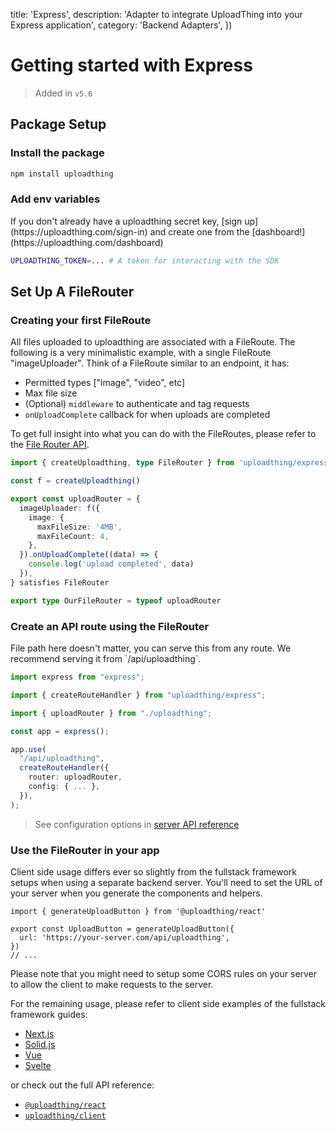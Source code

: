 
  title: 'Express',
  description: 'Adapter to integrate UploadThing into your Express application',
  category: 'Backend Adapters',
})

# Getting started with Express

> Added in `v5.6`

## Package Setup

### Install the package

```sh npm2yarn
npm install uploadthing
```

### Add env variables

<Note>
  If you don't already have a uploadthing secret key, [sign
  up](https://uploadthing.com/sign-in) and create one from the
  [dashboard!](https://uploadthing.com/dashboard)
</Note>

```bash
UPLOADTHING_TOKEN=... # A token for interacting with the SDK
```

## Set Up A FileRouter

### Creating your first FileRoute

All files uploaded to uploadthing are associated with a FileRoute. The following
is a very minimalistic example, with a single FileRoute "imageUploader". Think
of a FileRoute similar to an endpoint, it has:

- Permitted types ["image", "video", etc]
- Max file size
- (Optional) `middleware` to authenticate and tag requests
- `onUploadComplete` callback for when uploads are completed

To get full insight into what you can do with the FileRoutes, please refer to
the [File Router API](/file-routes).

```ts {{ title: "src/uploadthing.ts" }}
import { createUploadthing, type FileRouter } from 'uploadthing/express'

const f = createUploadthing()

export const uploadRouter = {
  imageUploader: f({
    image: {
      maxFileSize: '4MB',
      maxFileCount: 4,
    },
  }).onUploadComplete((data) => {
    console.log('upload completed', data)
  }),
} satisfies FileRouter

export type OurFileRouter = typeof uploadRouter
```

### Create an API route using the FileRouter

<Note>
  File path here doesn't matter, you can serve this from any route. We recommend
  serving it from `/api/uploadthing`.
</Note>

```ts {{ title: "src/index.ts" }}
import express from "express";

import { createRouteHandler } from "uploadthing/express";

import { uploadRouter } from "./uploadthing";

const app = express();

app.use(
  "/api/uploadthing",
  createRouteHandler({
    router: uploadRouter,
    config: { ... },
  }),
);
```

> See configuration options in
> [server API reference](/api-reference/server#create-route-handler)

### Use the FileRouter in your app

Client side usage differs ever so slightly from the fullstack framework setups
when using a separate backend server. You'll need to set the URL of your server
when you generate the components and helpers.

```tsx
import { generateUploadButton } from '@uploadthing/react'

export const UploadButton = generateUploadButton({
  url: 'https://your-server.com/api/uploadthing',
})
// ...
```

<Note>
  Please note that you might need to setup some CORS rules on your server to
  allow the client to make requests to the server.
</Note>

For the remaining usage, please refer to client side examples of the fullstack
framework guides:

- [Next.js](/getting-started/appdir#create-the-upload-thing-components)
- [Solid.js](/getting-started/solid#creating-the-upload-thing-components)
- [Vue](https://github.com/pingdotgg/uploadthing/tree/main/examples/backend-adapters/client-vue)
- [Svelte](/getting-started/svelte#creating-the-upload-thing-helpers)

or check out the full API reference:

- [`@uploadthing/react`](/api-reference/react)
- [`uploadthing/client`](/api-reference/client)
